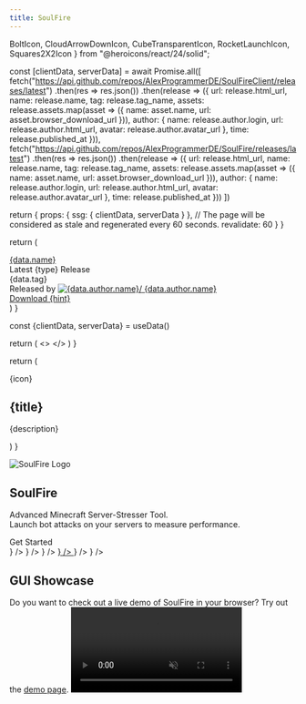 ```yaml
---
title: SoulFire
---
```



  BoltIcon,
  CloudArrowDownIcon,
  CubeTransparentIcon,
  RocketLaunchIcon,
  Squares2X2Icon
} from "@heroicons/react/24/solid";

  const [clientData, serverData] = await Promise.all([
    fetch("https://api.github.com/repos/AlexProgrammerDE/SoulFireClient/releases/latest")
      .then(res => res.json())
      .then(release => ({
        url: release.html_url,
        name: release.name,
        tag: release.tag_name,
        assets: release.assets.map(asset => ({
          name: asset.name,
          url: asset.browser_download_url
        })),
        author: {
          name: release.author.login,
          url: release.author.html_url,
          avatar: release.author.avatar_url
        },
        time: release.published_at
      })),
    fetch("https://api.github.com/repos/AlexProgrammerDE/SoulFire/releases/latest")
      .then(res => res.json())
      .then(release => ({
        url: release.html_url,
        name: release.name,
        tag: release.tag_name,
        assets: release.assets.map(asset => ({
          name: asset.name,
          url: asset.browser_download_url
        })),
        author: {
          name: release.author.login,
          url: release.author.html_url,
          avatar: release.author.avatar_url
        },
        time: release.published_at
      }))
  ])

  return {
    props: {
      ssg: {
        clientData,
        serverData
      }
    },
    // The page will be considered as stale and regenerated every 60 seconds.
    revalidate: 60
  }
}

  return (
    <div
      className="nextra-card mt-4 p-4 group flex max-md:flex-wrap md:flex-row gap-2 justify-between overflow-hidden rounded-lg border border-gray-200 text-current dark:shadow-none hover:shadow-gray-100 dark:hover:shadow-none shadow-gray-100 active:shadow-sm active:shadow-gray-200 transition-all duration-200 hover:border-gray-300 bg-transparent shadow-sm dark:border-neutral-800">
      <div className="flex flex-col">
        <div className="flex flex-wrap gap-1">
          <a
            href={data.url}
            className="flex font-semibold text-lg items-start text-gray-700 hover:text-gray-900 dark:text-neutral-200 dark:hover:text-neutral-50">{data.name}</a>
          <div className="flex flex-row gap-1">
            <div>
                            <span
                              className="rounded-full border w-fit px-1 text-xs border-green-400 text-green-400 justify-center">Latest {type} Release</span>
            </div>
            <div>
                            <span
                              className="rounded-full border w-fit px-1 text-xs border-gray-400 text-gray-400 justify-center">{data.tag}</span>
            </div>
          </div>
        </div>
        <div className="flex flex-row mt-1">
          <span className="flex flex-row cursor-pointer">Released by </span>
          <a
            href={data.author.url}
            className="flex items-start text-gray-700 hover:text-gray-900 dark:text-neutral-200 dark:hover:text-neutral-50">
            <Image className="rounded-full w-6 h-6 my-auto mx-1" src={data.author.avatar}
                   width={16} height={16} alt={data.author.name}/>
            <span className="font-semibold">{data.author.name}</span>
            <span className="mx-1"><TimeAgo date={data.time}/></span>
          </a>
        </div>
      </div>
      <div className="min-w-fit flex max-md:flex-wrap md:flex-row gap-4 justify-start">
        <div className="flex flex-col flex-grow-0 justify-center">
          <a
            href={data.url}
            className="nextra-card front-button p-2 group w-full">
            <ArrowDownTrayIcon className="w-6 h-6 fill-gray-500 dark:fill-neutral-400"/>
            <span>Download {hint}</span>
          </a>
        </div>
      </div>
    </div>
  )
}

  const {clientData, serverData} = useData()

  return (
    <>
      <ReleaseCard data={clientData} type="Client" hint="Client (Recommended)"/>
      <ReleaseCard data={serverData} type="Server" hint="Server (Advanced)"/>
    </>
  )
}

  return (
    <div
      className="nextra-card feature-card group">
      <div className="flex flex-col">
        {icon}
        <h2 className="text-center text-xl font-semibold">{title}</h2>
        <p className="text-center">{description}</p>
      </div>
    </div>
  )
}

<article
  className="w-full overflow-x-hidden break-words nextra-content flex min-h-[calc(100vh-var(--nextra-navbar-height))] min-w-0 justify-center pb-8 pr-[calc(env(safe-area-inset-right)-1.5rem)]">
  <main className="w-full min-w-0 max-w-6xl px-6 pt-4 md:px-12">
    <div className="mx-auto container">
      <LatestRelease/>
      <div className="p-4 flex flex-col">
        <div className="mt-8 md:mt-16 flex flex-col md:flex-row mx-auto gap-2">
          <Image src="/logo.png" width={128} height={128} className="w-24 md:w-16 h-24 md:h-16 mx-auto"
                 alt="SoulFire Logo"/>
          <h1 className="my-auto text-center text-5xl font-bold">
            SoulFire
          </h1>
        </div>
        <p className="text-center mt-2 text-lg">Advanced Minecraft Server-Stresser Tool.<br/>Launch bot attacks
          on your servers to measure performance.</p>
        <Link href="/docs/installation"
              className="nextra-card front-button mt-6 p-2 group">
          <span>Get Started</span>
          <ChevronDoubleRightIcon className="w-6 h-6 m-auto fill-gray-500 dark:fill-neutral-400"/>
        </Link>
        <div className="grid grid-cols-1 sm:grid-cols-2 md:grid-cols-3 gap-4 mt-8 md:mt-16">
          <Link
            href="/docs/installation"
          >
            <FeatureCard
              title="Easy to use"
              description="SoulFire is easy to use, just install it and you're ready to go!"
              icon={<RocketLaunchIcon className="w-6 h-6 mx-auto my-2"/>}
            />
          </Link>
          <FeatureCard
            title="High performance"
            description="With SoulFire you can have hundreds of bots with low CPU and RAM."
            icon={<BoltIcon className="w-6 h-6 mx-auto my-2"/>}
          />
          <FeatureCard
            title="Bring your own accounts"
            description="Add your own Offline, Java, Bedrock and The Altening accounts "
            icon={<CloudArrowDownIcon
              className="w-6 h-6 mx-auto my-2"/>}
          />
          <a href={process.env.NEXT_PUBLIC_GITHUB_LINK}>
            <FeatureCard
              title="Open Source"
              description="SoulFire is open source, you can contribute to it on GitHub!"
              icon={<svg xmlns="http://www.w3.org/2000/svg" height="32.666666666666664" width="32"
                         viewBox="0 0 98 96" className="w-6 h-6 mx-auto my-2">
                <path fillRule="evenodd" clipRule="evenodd"
                      d="M48.854 0C21.839 0 0 22 0 49.217c0 21.756 13.993 40.172 33.405 46.69 2.427.49 3.316-1.059 3.316-2.362 0-1.141-.08-5.052-.08-9.127-13.59 2.934-16.42-5.867-16.42-5.867-2.184-5.704-5.42-7.17-5.42-7.17-4.448-3.015.324-3.015.324-3.015 4.934.326 7.523 5.052 7.523 5.052 4.367 7.496 11.404 5.378 14.235 4.074.404-3.178 1.699-5.378 3.074-6.6-10.839-1.141-22.243-5.378-22.243-24.283 0-5.378 1.94-9.778 5.014-13.2-.485-1.222-2.184-6.275.486-13.038 0 0 4.125-1.304 13.426 5.052a46.97 46.97 0 0 1 12.214-1.63c4.125 0 8.33.571 12.213 1.63 9.302-6.356 13.427-5.052 13.427-5.052 2.67 6.763.97 11.816.485 13.038 3.155 3.422 5.015 7.822 5.015 13.2 0 18.905-11.404 23.06-22.324 24.283 1.78 1.548 3.316 4.481 3.316 9.126 0 6.6-.08 11.897-.08 13.526 0 1.304.89 2.853 3.316 2.364 19.412-6.52 33.405-24.935 33.405-46.691C97.707 22 75.788 0 48.854 0z"
                      fill="currentColor"></path>
              </svg>}
            />
          </a>
          <FeatureCard
            title="Version support"
            description="You can use any Release, Beta, Alpha, April Fools version and even Bedrock!"
            icon={<CubeTransparentIcon className="w-6 h-6 mx-auto my-2"/>}
          />
          <FeatureCard
            title="Use plugins"
            description="SoulFire has useful plugins built-in and you can also add your own!"
            icon={<Squares2X2Icon className="w-6 h-6 mx-auto my-2"/>}
          />
        </div>
        <div className="mt-8 md:mt-16 flex flex-col mx-auto gap-2">
          <h2 className="text-center text-xl font-semibold">GUI Showcase</h2>
          <span className="text-center">
                        Do you want to check out a live demo of SoulFire in your browser? Try out the <a
            className="underline" href="https://demo.soulfiremc.com">demo page</a>.
                    </span>
          <video width={1920} height={1080} className="w-full h-full rounded-md aspect-video"
                 autoPlay="true" controls="true" loop="true" muted="true">
            <source src="https://github.com/user-attachments/assets/81fbf91b-1aae-49ca-a101-bc3467e048e6"
                    type="video/mp4"/>
          </video>
        </div>
      </div>
    </div>
  </main>
</article>
